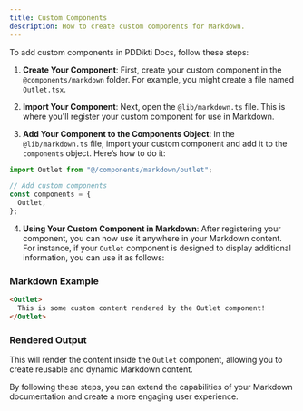 ```yaml
---
title: Custom Components
description: How to create custom components for Markdown.
---
```


To add custom components in PDDikti Docs, follow these steps:

1. **Create Your Component**: First, create your custom component in the `@components/markdown` folder. For example, you might create a file named `Outlet.tsx`.

2. **Import Your Component**: Next, open the `@lib/markdown.ts` file. This is where you'll register your custom component for use in Markdown.

3. **Add Your Component to the Components Object**: In the `@lib/markdown.ts` file, import your custom component and add it to the `components` object. Here’s how to do it:

```ts
import Outlet from "@/components/markdown/outlet";

// Add custom components
const components = {
  Outlet,
};
```

4. **Using Your Custom Component in Markdown**: After registering your component, you can now use it anywhere in your Markdown content. For instance, if your `Outlet` component is designed to display additional information, you can use it as follows:

### Markdown Example

```markdown
<Outlet>
  This is some custom content rendered by the Outlet component!
</Outlet>
```

### Rendered Output

This will render the content inside the `Outlet` component, allowing you to create reusable and dynamic Markdown content.


By following these steps, you can extend the capabilities of your Markdown documentation and create a more engaging user experience.
